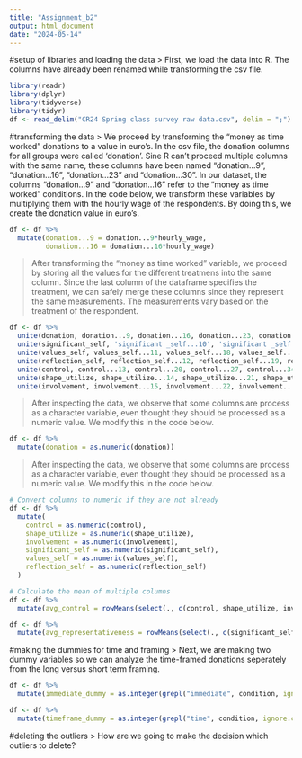 ---
title: "Assignment_b2"
output: html_document
date: "2024-05-14"
---
#setup of libraries and loading the data
> First, we load the data into R. The columns have already been renamed while transforming the csv file. 
```{r}
library(readr)
library(dplyr)
library(tidyverse)
library(tidyr)
df <- read_delim("CR24 Spring class survey raw data.csv", delim = ";")
```

#transforming the data
> We proceed by transforming the "money as time worked" donations to a value in euro's. In the csv file, the donation columns for all groups were called 'donation'. Sine R can't proceed multiple columns with the same name, these columns have been named "donation...9", "donation...16", "donation...23" and "donation...30". In our dataset, the columns "donation...9" and "donation...16" refer to the "money as time worked" conditions. In the code below, we transform these variables by multiplying them with the hourly wage of the respondents. By doing this, we create the donation value in euro's. 

```{r}

df <- df %>% 
  mutate(donation...9 = donation...9*hourly_wage,
         donation...16 = donation...16*hourly_wage)
```

> After transforming the "money as time worked" variable, we proceed by storing all the values for the different treatmens into the same column. Since the last column of the dataframe specifies the treatment, we can safely merge these columns since they represent the same measurements. The measurements vary based on the treatment of the respondent. 

```{r}

df <- df %>%
  unite(donation, donation...9, donation...16, donation...23, donation...30, na.rm = TRUE) %>%
  unite(significant_self, 'significant _self...10', 'significant _self...17', 'significant _self...24', 'significant _self...31', na.rm = TRUE) %>%
  unite(values_self, values_self...11, values_self...18, values_self...25, values_self...32, na.rm = TRUE) %>%
  unite(reflection_self, reflection_self...12, reflection_self...19, reflection_self...26, reflection_self...33, na.rm = TRUE) %>%
  unite(control, control...13, control...20, control...27, control...34, na.rm = TRUE) %>%
  unite(shape_utilize, shape_utilize...14, shape_utilize...21, shape_utilize...28, shape_utilize...35, na.rm = TRUE) %>%
  unite(involvement, involvement...15, involvement...22, involvement...29, involvement...36, na.rm = TRUE)


```

> After inspecting the data, we observe that some columns are process as a character variable, even thought they should be processed as a numeric value. We modify this in the code below. 

```{r}
df <- df %>%
  mutate(donation = as.numeric(donation))

```

> After inspecting the data, we observe that some columns are process as a character variable, even thought they should be processed as a numeric value. We modify this in the code below.

```{r}
# Convert columns to numeric if they are not already
df <- df %>%
  mutate(
    control = as.numeric(control),
    shape_utilize = as.numeric(shape_utilize),
    involvement = as.numeric(involvement),
    significant_self = as.numeric(significant_self),
    values_self = as.numeric(values_self),
    reflection_self = as.numeric(reflection_self)
  )

# Calculate the mean of multiple columns
df <- df %>%
  mutate(avg_control = rowMeans(select(., c(control, shape_utilize, involvement)), na.rm = TRUE))

df <- df %>%
  mutate(avg_representativeness = rowMeans(select(., c(significant_self, values_self, reflection_self)), na.rm = TRUE))

```

#making the dummies for time and framing
> Next, we are making two dummy variables so we can analyze the time-framed donations seperately from the long versus short term framing. 

```{r}
df <- df %>%
  mutate(immediate_dummy = as.integer(grepl("immediate", condition, ignore.case = TRUE)))

df <- df %>%
  mutate(timeframe_dummy = as.integer(grepl("time", condition, ignore.case = TRUE)))

```

#deleting the outliers
> How are we going to make the decision which outliers to delete?


